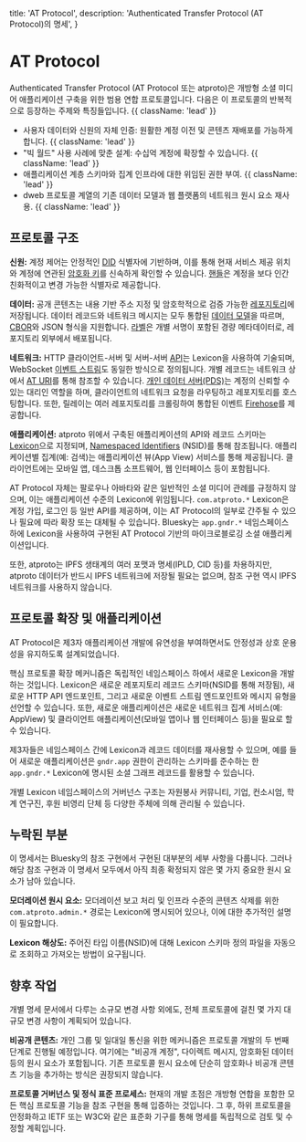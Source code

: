   title: 'AT Protocol',
  description: 'Authenticated Transfer Protocol (AT Protocol)의 명세',
}

# AT Protocol

Authenticated Transfer Protocol (AT Protocol 또는 atproto)은 개방형 소셜 미디어 애플리케이션 구축을 위한 범용 연합 프로토콜입니다. 다음은 이 프로토콜의 반복적으로 등장하는 주제와 특징들입니다. {{ className: 'lead' }}

- 사용자 데이터와 신원의 자체 인증: 원활한 계정 이전 및 콘텐츠 재배포를 가능하게 합니다. {{ className: 'lead' }}
- "빅 월드" 사용 사례에 맞춘 설계: 수십억 계정에 확장할 수 있습니다. {{ className: 'lead' }}
- 애플리케이션 계층 스키마와 집계 인프라에 대한 위임된 권한 부여. {{ className: 'lead' }}
- dweb 프로토콜 계열의 기존 데이터 모델과 웹 플랫폼의 네트워크 원시 요소 재사용. {{ className: 'lead' }}

## 프로토콜 구조

**신원:** 계정 제어는 안정적인 [DID](/specs/did) 식별자에 기반하며, 이를 통해 현재 서비스 제공 위치와 계정에 연관된 [암호화 키](/specs/cryptography)를 신속하게 확인할 수 있습니다. [핸들](/specs/handle)은 계정을 보다 인간 친화적이고 변경 가능한 식별자로 제공합니다.

**데이터:** 공개 콘텐츠는 내용 기반 주소 지정 및 암호학적으로 검증 가능한 [레포지토리](/specs/repository)에 저장됩니다. 데이터 레코드와 네트워크 메시지는 모두 통합된 [데이터 모델](/specs/data-model)을 따르며, [CBOR](https://en.wikipedia.org/wiki/CBOR)와 JSON 형식을 지원합니다. [라벨](/specs/label)은 개별 서명이 포함된 경량 메타데이터로, 레포지토리 외부에서 배포됩니다.

**네트워크:** HTTP 클라이언트-서버 및 서버-서버 [API](/specs/xrpc)는 Lexicon을 사용하여 기술되며, WebSocket [이벤트 스트림](/specs/event-stream)도 동일한 방식으로 정의됩니다. 개별 레코드는 네트워크 상에서 [AT URI](/specs/at-uri-scheme)를 통해 참조할 수 있습니다. [개인 데이터 서버(PDS)](/specs/account)는 계정의 신뢰할 수 있는 대리인 역할을 하며, 클라이언트의 네트워크 요청을 라우팅하고 레포지토리를 호스팅합니다. 또한, 릴레이는 여러 레포지토리를 크롤링하여 통합된 이벤트 [Firehose](/specs/sync)를 제공합니다.

**애플리케이션:** atproto 위에서 구축된 애플리케이션의 API와 레코드 스키마는 [Lexicon](/specs/lexicon)으로 지정되며, [Namespaced Identifiers](/specs/nsid) (NSID)를 통해 참조됩니다. 애플리케이션별 집계(예: 검색)는 애플리케이션 뷰(App View) 서비스를 통해 제공됩니다. 클라이언트에는 모바일 앱, 데스크톱 소프트웨어, 웹 인터페이스 등이 포함됩니다.

AT Protocol 자체는 팔로우나 아바타와 같은 일반적인 소셜 미디어 관례를 규정하지 않으며, 이는 애플리케이션 수준의 Lexicon에 위임됩니다. `com.atproto.*` Lexicon은 계정 가입, 로그인 등 일반 API를 제공하며, 이는 AT Protocol의 일부로 간주될 수 있으나 필요에 따라 확장 또는 대체될 수 있습니다. Bluesky는 `app.gndr.*` 네임스페이스 하에 Lexicon을 사용하여 구현된 AT Protocol 기반의 마이크로블로깅 소셜 애플리케이션입니다.

또한, atproto는 IPFS 생태계의 여러 포맷과 명세(IPLD, CID 등)를 차용하지만, atproto 데이터가 반드시 IPFS 네트워크에 저장될 필요는 없으며, 참조 구현 역시 IPFS 네트워크를 사용하지 않습니다.

## 프로토콜 확장 및 애플리케이션

AT Protocol은 제3자 애플리케이션 개발에 유연성을 부여하면서도 안정성과 상호 운용성을 유지하도록 설계되었습니다.

핵심 프로토콜 확장 메커니즘은 독립적인 네임스페이스 하에서 새로운 Lexicon을 개발하는 것입니다. Lexicon은 새로운 레포지토리 레코드 스키마(NSID를 통해 저장됨), 새로운 HTTP API 엔드포인트, 그리고 새로운 이벤트 스트림 엔드포인트와 메시지 유형을 선언할 수 있습니다. 또한, 새로운 애플리케이션은 새로운 네트워크 집계 서비스(예: AppView) 및 클라이언트 애플리케이션(모바일 앱이나 웹 인터페이스 등)을 필요로 할 수 있습니다.

제3자들은 네임스페이스 간에 Lexicon과 레코드 데이터를 재사용할 수 있으며, 예를 들어 새로운 애플리케이션은 `gndr.app` 권한이 관리하는 스키마를 준수하는 한 `app.gndr.*` Lexicon에 명시된 소셜 그래프 레코드를 활용할 수 있습니다.

개별 Lexicon 네임스페이스의 거버넌스 구조는 자원봉사 커뮤니티, 기업, 컨소시엄, 학계 연구진, 후원 비영리 단체 등 다양한 주체에 의해 관리될 수 있습니다.

## 누락된 부분

이 명세서는 Bluesky의 참조 구현에서 구현된 대부분의 세부 사항을 다룹니다. 그러나 해당 참조 구현과 이 명세서 모두에서 아직 최종 확정되지 않은 몇 가지 중요한 원시 요소가 남아 있습니다.

**모더레이션 원시 요소:** 모더레이션 보고 처리 및 인프라 수준의 콘텐츠 삭제를 위한 `com.atproto.admin.*` 경로는 Lexicon에 명시되어 있으나, 이에 대한 추가적인 설명이 필요합니다.

**Lexicon 해상도:** 주어진 타입 이름(NSID)에 대해 Lexicon 스키마 정의 파일을 자동으로 조회하고 가져오는 방법이 요구됩니다.

## 향후 작업

개별 명세 문서에서 다루는 소규모 변경 사항 외에도, 전체 프로토콜에 걸친 몇 가지 대규모 변경 사항이 계획되어 있습니다.

**비공개 콘텐츠:** 개인 그룹 및 일대일 통신을 위한 메커니즘은 프로토콜 개발의 두 번째 단계로 진행될 예정입니다. 여기에는 "비공개 계정", 다이렉트 메시지, 암호화된 데이터 등의 원시 요소가 포함됩니다. 기존 프로토콜 원시 요소에 단순히 암호화나 비공개 콘텐츠 기능을 추가하는 방식은 권장되지 않습니다.

**프로토콜 거버넌스 및 정식 표준 프로세스:** 현재의 개발 초점은 개방형 연합을 포함한 모든 핵심 프로토콜 기능을 참조 구현을 통해 입증하는 것입니다. 그 후, 하위 프로토콜을 안정화하고 IETF 또는 W3C와 같은 표준화 기구를 통해 명세를 독립적으로 검토 및 수정할 계획입니다.
